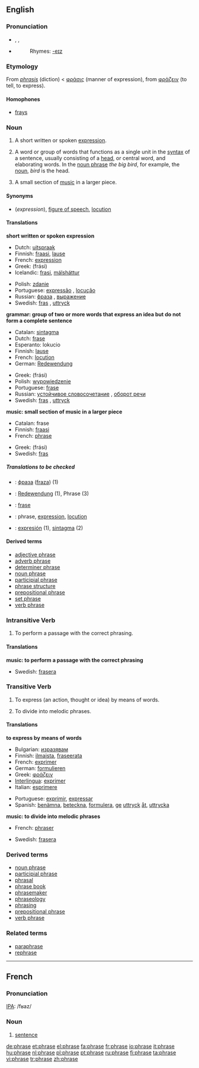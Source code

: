 {{wikipedia}}
==English==

===Pronunciation===
*{{AHD|frāz}}, {{IPA|/fɹeɪz/}}, {{SAMPA|/fr\eIz/}}
*{{audio|en-us-phrase.ogg|Audio (US)}}
*:Rhymes: [[Rhymes:English:-eɪz|-eɪz]]

===Etymology===
From {{LL.}} ''[[phrasis]]'' (diction) < {{Gr.}} [[φράσις]] (manner of expression), from [[φράζειν]] (to tell, to express).

====Homophones====
*[[fray]]s

===Noun===
{{en-noun}}

# A short written or spoken [[expression]].
# {{grammar}} A word or group of words that functions as a single unit in the [[syntax]] of a sentence, usually consisting of a [[head]], or central word, and elaborating words. In the [[noun phrase]] ''the big bird'', for example, the [[noun]], ''bird'' is the head.
# {{music}} A small section of [[music]] in a larger piece.

====Synonyms====
*(''expression''), [[figure of speech]], [[locution]]

====Translations====

'''short written or spoken expression'''
{{top}}
*Dutch: [[uitspraak]] {{f}}
*Finnish: [[fraasi]], [[lause]]
*French: [[expression#French|expression]] {{f}}
*Greek: {{t|el|φράση|f|}} (frási)
*Icelandic: [[frasi]], [[málsháttur]]
{{mid}}
*Polish: [[zdanie]] {{n}}
*Portuguese: [[expressão]] {{f}}, [[locução]] {{f}}
*Russian: [[фраза]] {{f}}, [[выражение]] {{n}}
*Swedish: [[fras]] {{c}}, [[uttryck]] {{n}}
{{bottom}}

'''grammar: group of two or more words that express an idea but do not form a complete sentence'''
{{top}}
*Catalan: [[sintagma]] {{m}}
*Dutch: [[frase#Dutch|frase]] {{f}}
*Esperanto: lokucio
*Finnish: [[lause]]
*French: [[locution#French|locution]] {{f}}
*German: [[Redewendung]] {{f}}
{{mid}}
*Greek: {{t|el|φράση|f|}} (frási)
*Polish: [[wypowiedzenie]] {{n}}
*Portuguese: [[frase]] {{f}}
*Russian: [[устойчивое словосочетание]] {{n}}, [[оборот речи]]
*Swedish: [[fras]] {{c}}, [[uttryck]] {{n}}
{{bottom}}

'''music: small section of music in a larger piece'''
{{top}}
*Catalan: frase {{f}}
*Finnish: [[fraasi]]
*French: [[#French|phrase]] {{f}}
{{mid}}
*Greek: {{t|el|φράση|f|}} (frási)
*Swedish: [[fras]] {{c}}
{{bottom}}

=====Translations to be checked=====
<!--Remove this section once all of the translations below have been moved into the tables above.-->
{{checktrans}}

*{{ttbc|Bulgarian}}: [[фраза]] ([[fraza]]) {{f}} (1)
*{{ttbc|German}}: [[Redewendung]] {{f}} (1), Phrase {{f}} (3)
*{{ttbc|Indonesian}}: [[frase]]
*{{ttbc|Interlingua}}: phrase, [[expression#Interlingua|expression]], [[locution#Interlingua|locution]]
*{{ttbc|Spanish}}: [[expresión]] {{f}} (1), [[sintagma]] {{m}} (2)

====Derived terms====
*[[adjective phrase]]
*[[adverb phrase]]
*[[determiner phrase]]
*[[noun phrase]]
*[[participial phrase]]
*[[phrase structure]]
*[[prepositional phrase]]
*[[set phrase]]
*[[verb phrase]]

===Intransitive Verb===
{{en-verb|phras|ing}}

# {{music}} To perform a passage with the correct phrasing.

====Translations====

'''music: to perform a passage with the correct phrasing'''
{{top}}
{{mid}}
*Swedish: [[frasera]]
{{bottom}}

===Transitive Verb===
{{en-verb|phras|ing}}

# To express (an action, thought or idea) by means of words.
# {{music}} To divide into melodic phrases.

====Translations====

'''to express by means of words'''
{{top}}
*Bulgarian: [[изразявам]]
*Finnish: [[ilmaista]], [[fraseerata]]
*French: [[exprimer#French|exprimer]]
*German: [[formulieren]]
*Greek: [[φράζειν]]
*[[Interlingua]]: [[exprimer#Interlingua|exprimer]]
*Italian: [[esprimere]]
{{mid}}
*Portuguese: [[exprimir]], [[expressar]]
*Spanish: [[benämna]], [[beteckna]], [[formulera]], [[ge]] [[uttryck]] [[åt]], [[uttrycka]]
{{bottom}}

'''music: to divide into melodic phrases'''
{{top}}
*French: [[phraser]]
{{mid}}
*Swedish: [[frasera]]
{{bottom}}

===Derived terms===
*[[noun phrase]]
*[[participial phrase]]
*[[phrasal]]
*[[phrase book]]
*[[phrasemaker]]
*[[phraseology]]
*[[phrasing]]
*[[prepositional phrase]]
*[[verb phrase]]

===Related terms===
*[[paraphrase]]
*[[rephrase]]

----

==French==
===Pronunciation===
[[International Phonetic Alphabet|IPA]]: /fʁaz/
===Noun===
{{fr-noun-reg|f}}
# [[sentence]]

[[de:phrase]]
[[et:phrase]]
[[el:phrase]]
[[fa:phrase]]
[[fr:phrase]]
[[io:phrase]]
[[it:phrase]]
[[hu:phrase]]
[[nl:phrase]]
[[pl:phrase]]
[[pt:phrase]]
[[ru:phrase]]
[[fi:phrase]]
[[ta:phrase]]
[[vi:phrase]]
[[tr:phrase]]
[[zh:phrase]]